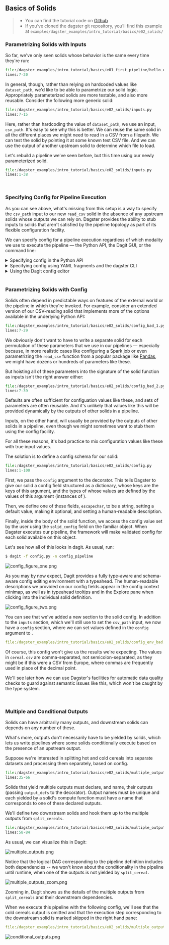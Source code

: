 
<DynamicMetaTags
  title="Basics of Solids | Dagster"
  description="Dagster is a system for building modern data applications."
/>


## Basics of Solids

> - You can find the tutorial code on [Github](https://github.com/dagster-io/dagster/tree/master/examples/dagster_examples/intro_tutorial/basics/e02_solids/)
> - If you’ve cloned the dagster git repository, you’ll find this example at `examples/dagster_examples/intro_tutorial/basics/e02_solids/`

### Parametrizing Solids with Inputs

So far, we've only seen solids whose behavior is the same every time
they're run:

```python literalinclude showLines startLine=7 emphasize-lines=4 caption=hello_cereal.py
file:/dagster_examples/intro_tutorial/basics/e01_first_pipeline/hello_cereal.py
lines:7-20
```

In general, though, rather than relying on hardcoded values like
`dataset_path`, we'd like to be able to parametrize our solid logic.
Appropriately parameterized solids are more testable, and also more
reusable. Consider the following more generic solid:

```python literalinclude showLines startLine=7 caption=inputs.py
file:/dagster_examples/intro_tutorial/basics/e02_solids/inputs.py
lines:7-15
```

Here, rather than hardcoding the value of `dataset_path`, we use an
input, `csv_path`. It's easy to see why this is better. We can reuse
the same solid in all the different places we might need to read in a
CSV from a filepath. We can test the solid by pointing it at some known
test CSV file. And we can use the output of another upstream solid to
determine which file to load.

Let's rebuild a pipeline we've seen before, but this time using our
newly parameterized solid.

```python literalinclude showLines startLine=1 emphasize-lines=38 caption=inputs.py
file:/dagster_examples/intro_tutorial/basics/e02_solids/inputs.py
lines:1-38
```

<br />

### Specifying Config for Pipeline Execution

As you can see above, what's missing from this setup is a way to specify the `csv_path` input to our
new `read_csv` solid in the absence of any upstream solids whose outputs we can rely on. Dagster
provides the ability to stub inputs to solids that aren't satisfied by the pipeline topology as part
of its flexible configuration facility.

We can specify config for a pipeline execution regardless of
which modality we use to execute the pipeline — the Python API, the
Dagit GUI, or the command line:

<details className="markdown">
  <summary>Specifying config in the Python API</summary>

<br />

We previously encountered the <PyObject module="dagster" object="execute_pipeline" displayText="execute_pipeline()" />function.
Pipeline configuration is specified by the second argument to this function,
which must be a dict (the "environment dict").

This dict contains all of the user-provided configuration with which to
execute a pipeline. As such, it can have [a lot of sections](/docs/apidocs/execution####config_schema), but
we'll only use one of them here: per-solid configuration, which is
specified under the key `solids`:

```python literalinclude showLines startLine=41 caption=inputs.py
file:/dagster_examples/intro_tutorial/basics/e02_solids/inputs.py
lines:41-48
dedent:4
```

The `solids` dict is keyed by solid name, and each solid is configured
by a dict that may itself have several sections. In this case we are
only interested in the `inputs` section, so that we can specify the
value of the input `csv_path`.

Now you can pass this environment dict to <PyObject module="dagster" object="execute_pipeline" displayText="execute_pipeline()" />:

```python literalinclude showLines startLine=49 caption=inputs.py
file:/dagster_examples/intro_tutorial/basics/e02_solids/inputs.py
lines:49-51
dedent:4
```

</details>

<details className="markdown">
  <summary>Specifying config using YAML fragments and the dagster CLI</summary>

<br />

When executing pipelines with the dagster CLI, we'll need to provide the environment
dict in a config file. We use YAML for the file-based representation of an environment
dict, but the values are the same as before:

```YAML literalinclude showLines caption=inputs_env.yaml
file:/dagster_examples/intro_tutorial/basics/e02_solids/inputs_env.yaml
dedent:4
```

We can pass config files in this format to the dagster CLI tool with the
`-e` flag.

```bash
$ dagster pipeline execute -f inputs.py -e inputs_env.yaml
```

In practice, you might have different sections of your environment dict
in different yaml files —if, for instance, some sections change more
often (e.g. in test and prod) while other are more static. In this case,
you can set multiple instances of the `-e` flag on CLI invocations, and
the CLI tools will assemble the YAML fragments into a single environment
dict.

</details>

<details className="markdown">
  <summary>Using the Dagit config editor</summary>

<br />

Dagit provides a powerful, schema-aware, typeahead-enabled config editor to enable
rapid experimentation with and debugging of parameterized pipeline executions. As
always, run:

```bash
$ dagit -f inputs.py -a inputs_pipeline
```

Notice that no execution plan appears in the bottom pane of the Playground.

![inputs_figure_one.png](/assets/images/tutorial/inputs_figure_one.png)

Because Dagit is schema-aware, it knows that this pipeline now requires
configuration in order to run without errors. In this case, since the pipeline
is relatively trivial, it wouldn't be especially costly to run the pipeline
and watch it fail. But when pipelines are complex and slow, it's invaluable to
get this kind of feedback up front rather than have an unexpected failure deep
inside a pipeline.

Recall that the execution plan, which you will ordinarily see above the log
viewer in the **Execute** tab, is the concrete pipeline that
Dagster will actually execute. Without a valid config, Dagster can't construct
a parametrization of the logical pipeline — so no execution plan is available
for us to preview.

Press <kbd>Ctrl</kbd> + <kbd>Space</kbd> in order to bring up the typeahead assistant.

![inputs_figure_two.png](/assets/images/tutorial/inputs_figure_two.png)

Here you can see all of the sections available in the environment dict. Don't
worry, we'll get to them all later.

Let's enter the config we need in order to execute our pipeline.

![inputs_figure_three.png](/assets/images/tutorial/inputs_figure_three.png)

Note that as you type and edit the config, the config minimap hovering on the
right side of the editor pane changes to provide context — so you always know
where in the nested config schema you are while making changes.

</details>

<br />

### Parametrizing Solids with Config

Solids often depend in predictable ways on features of the external world or
the pipeline in which they're invoked. For example, consider an extended
version of our CSV-reading solid that implements more of the options available
in the underlying Python API:

```python literalinclude showLines startLine=7 emphasize-lines=9-15 caption=config_bad_1.py
file:/dagster_examples/intro_tutorial/basics/e02_solids/config_bad_1.py
lines:7-29
```

We obviously don't want to have to write a separate solid for each permutation
of these parameters that we use in our pipelines — especially because, in
more realistic cases like configuring a Spark job or even parametrizing the
`read_csv` function from a popular package like [Pandas](https://pandas.pydata.org/pandas-docs/stable/reference/api/pandas.read_csv.html#pandas.read_csv), we
might have dozens or hundreds of parameters like these.

But hoisting all of these parameters into the signature of the solid function
as inputs isn't the right answer either:

```python literalinclude showLines startLine=7 emphasize-lines=5-11 caption=config_bad_2.py
file:/dagster_examples/intro_tutorial/basics/e02_solids/config_bad_2.py
lines:7-39
```

Defaults are often sufficient for configuation values like these, and sets of
parameters are often reusable. And it's unlikely that values like this will be
provided dynamically by the outputs of other solids in a pipeline.

Inputs, on the other hand, will usually be provided by the outputs of other
solids in a pipeline, even though we might sometimes want to stub them using
the config facility.

For all these reasons, it's bad practice to mix configuration values like
these with true input values.

The solution is to define a config schema for our solid:

```python literalinclude showLines startLine=1 emphasize-lines=16,34-42,89 caption=config.py
file:/dagster_examples/intro_tutorial/basics/e02_solids/config.py
lines:1-100
```

First, we pass the `config` argument to the <PyObject module="dagster" object="solid" displayText="@solid" /> decorator.
This tells Dagster to give our solid a config field structured
as a dictionary, whose keys are the keys of this argument, and the types of whose
values are defined by the values of this argument (instances of <PyObject module="dagster" object="Field" />).

Then, we define one of these fields, `escapechar`, to be a string,
setting a default value, making it optional, and setting a human-readable
description.

Finally, inside the body of the solid function, we access the config value set
by the user using the `solid_config` field on the familiar <PyObject module="dagster" object="SystemComputeExecutionContext" displayText="context" /> object. When Dagster
executes our pipeline, the framework will make validated config for each solid available on this object.

Let's see how all of this looks in dagit. As usual, run:

```bash
$ dagit -f config.py -n config_pipeline
```

![config_figure_one.png](/assets/images/tutorial/config_figure_one.png)

As you may by now expect, Dagit provides a fully type-aware and schema-aware
config editing environment with a typeahead. The human-readable descriptions
we provided on our config fields appear in the config context minimap, as well
as in typeahead tooltips and in the Explore pane when clicking into the
individual solid definition.

![config_figure_two.png](/assets/images/tutorial/config_figure_two.png)

You can see that we've added a new section to the solid config. In addition to
the `inputs` section, which we'll still use to set the `csv_path` input, we now have a `config`
section, where we can set values defined in the `config` argument to <PyObject module="dagster" object="solid" displayText="@solid" />.

```YAML literalinclude caption=config_env_bad.yaml
file:/dagster_examples/intro_tutorial/basics/e02_solids/config_env_bad.yaml
```

Of course, this config won't give us the results we're expecting. The values
in `cereal.csv` are comma-separated, not semicolon-separated, as
they might be if this were a CSV from Europe, where commas are frequently
used in place of the decimal point.

We'll see later how we can use Dagster's facilities for automatic data quality
checks to guard against semantic issues like this, which won't be caught by
the type system.

<br />

### Multiple and Conditional Outputs

Solids can have arbitrarily many outputs, and downstream solids can
depends on any number of these.

What's more, outputs don't necessarily have to be yielded by solids,
which lets us write pipelines where some solids conditionally execute
based on the presence of an upstream output.

Suppose we're interested in splitting hot and cold cereals into
separate datasets and processing them separately, based on config.

```python literalinclude showLines startLine=35 emphasize-lines=7-12,21,26 caption=multiple_outputs.py
file:/dagster_examples/intro_tutorial/basics/e02_solids/multiple_outputs.py
lines:35-66
```

Solids that yield multiple outputs must declare, and name, their outputs
(passing `output_defs` to the <PyObject module="dagster" object="solid" displayText="@solid" /> decorator).
Output names must be unique and each <PyObject module="dagster" object="Output" /> yielded by a
solid's compute function must have a name that corresponds to one of these declared outputs.

We'll define two downstream solids and hook them up to the multiple
outputs from `split_cereals`.

```python literalinclude showLines startLine=58 emphasize-lines=23-25 caption=multiple_outputs.py
file:/dagster_examples/intro_tutorial/basics/e02_solids/multiple_outputs.py
lines:58-84
```

As usual, we can visualize this in Dagit:

![multiple_outputs.png](/assets/images/tutorial/multiple_outputs.png)

Notice that the logical DAG corresponding to the pipeline definition
includes both dependencies -- we won't know about the conditionality in
the pipeline until runtime, when one of the outputs is not yielded by
`split_cereal`.

![multiple_outputs_zoom.png](/assets/images/tutorial/multiple_outputs_zoom.png)

Zooming in, Dagit shows us the details of the multiple outputs from
`split_cereals` and their downstream dependencies.

When we execute this pipeline with the following config, we'll see that
the cold cereals output is omitted and that the execution step
corresponding to the downstream solid is marked skipped in the right
hand pane:

```YAML literalinclude showLines caption=multiple_outputs.yaml
file:/dagster_examples/intro_tutorial/basics/e02_solids/multiple_outputs.yaml
```

![conditional_outputs.png](/assets/images/tutorial/conditional_outputs.png)

<br />

<br />
